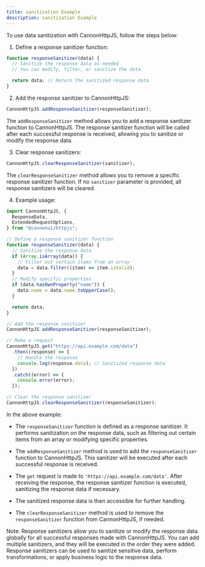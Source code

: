 ```yaml
---
title: sanitization Example
description: sanitization Example
---
```


To use data sanitization with CannonHttpJS, follow the steps below:

1. Define a response sanitizer function:

```javascript
function responseSanitizer(data) {
  // Sanitize the response data as needed
  // You can modify, filter, or sanitize the data

  return data; // Return the sanitized response data
}
```

2. Add the response sanitizer to CannonHttpJS:

```javascript
CannonHttpJS.addResponseSanitizer(responseSanitizer);
```

The `addResponseSanitizer` method allows you to add a response sanitizer function to CannonHttpJS. The response sanitizer function will be called after each successful response is received, allowing you to sanitize or modify the response data.

3. Clear response sanitizers:

```javascript
CannonHttpJS.clearResponseSanitizer(sanitizer);
```

The `clearResponseSanitizer` method allows you to remove a specific response sanitizer function. If no `sanitizer` parameter is provided, all response sanitizers will be cleared.

4. Example usage:

```javascript
import CannonHttpJS, {
  ResponseData,
  ExtendedRequestOptions,
} from "@cannonui/httpjs";

// Define a response sanitizer function
function responseSanitizer(data) {
  // Sanitize the response data
  if (Array.isArray(data)) {
    // Filter out certain items from an array
    data = data.filter((item) => item.isValid);
  }
  // Modify specific properties
  if (data.hasOwnProperty("name")) {
    data.name = data.name.toUpperCase();
  }

  return data;
}

// Add the response sanitizer
CannonHttpJS.addResponseSanitizer(responseSanitizer);

// Make a request
CannonHttpJS.get("https://api.example.com/data")
  .then((response) => {
    // Handle the response
    console.log(response.data); // Sanitized response data
  })
  .catch((error) => {
    console.error(error);
  });

// Clear the response sanitizer
CannonHttpJS.clearResponseSanitizer(responseSanitizer);
```

In the above example:

- The `responseSanitizer` function is defined as a response sanitizer. It performs sanitization on the response data, such as filtering out certain items from an array or modifying specific properties.

- The `addResponseSanitizer` method is used to add the `responseSanitizer` function to CannonHttpJS. This sanitizer will be executed after each successful response is received.

- The `get` request is made to `'https://api.example.com/data'`. After receiving the response, the response sanitizer function is executed, sanitizing the response data if necessary.

- The sanitized response data is then accessible for further handling.

- The `clearResponseSanitizer` method is used to remove the `responseSanitizer` function from CannonHttpJS, if needed.

Note: Response sanitizers allow you to sanitize or modify the response data globally for all successful responses made with CannonHttpJS. You can add multiple sanitizers, and they will be executed in the order they were added. Response sanitizers can be used to sanitize sensitive data, perform transformations, or apply business logic to the response data.
